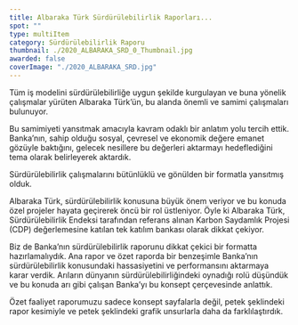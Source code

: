 ```yaml
---
title: Albaraka Türk Sürdürülebilirlik Raporları...
spot: ""
type: multiItem
category: Sürdürülebilirlik Raporu
thumbnail: ./2020_ALBARAKA_SRD_0_Thumbnail.jpg
awarded: false
coverImage: "./2020_ALBARAKA_SRD.jpg"
---
```




<MultiItemLayoutOneItem oneItemTitle="ALBARAKA TÜRK 2020 SÜRDÜRÜLEBİLİRLİK RAPORU" oneItemSubTitle="Kalpten bir Sürdürülebilirlik Raporu" sliderImages={[ALBARAKASRD2020_0]} awarded={false}>

Tüm iş modelini sürdürülebilirliğe uygun şekilde kurgulayan ve buna yönelik çalışmalar yürüten Albaraka Türk’ün, bu alanda önemli ve samimi çalışmaları bulunuyor.

Bu samimiyeti yansıtmak amacıyla kavram odaklı bir anlatım yolu tercih ettik. Banka’nın, sahip olduğu sosyal, çevresel ve ekonomik değere emanet gözüyle baktığını, gelecek nesillere bu değerleri aktarmayı hedeflediğini tema olarak belirleyerek aktardık.

Sürdürülebilirlik çalışmalarını bütünlüklü ve gönülden bir formatla yansıtmış olduk.

</MultiItemLayoutOneItem>


<MultiItemLayoutOneItem oneItemTitle="ALBARAKA TÜRK 2019 SÜRDÜRÜLEBİLİRLİK RAPORU" oneItemSubTitle="Sürdürülebilirlik için arı gibi çalışanlar" sliderImages={[ALBARAKASRD2019_0]} awarded={false}>

Albaraka Türk, sürdürülebilirlik konusuna büyük önem veriyor ve bu konuda özel projeler hayata geçirerek öncü bir rol üstleniyor. Öyle ki Albaraka Türk, Sürdürülebilirlik Endeksi tarafından referans alınan Karbon Saydamlık Projesi (CDP) değerlemesine katılan tek katılım bankası olarak dikkat çekiyor.

Biz de Banka’nın sürdürülebilirlik raporunu dikkat çekici bir formatta hazırlamalıydık. Ana rapor ve özet raporda bir benzeşimle Banka’nın sürdürülebilirlik konusundaki hassasiyetini ve performansını aktarmaya karar verdik. Arıların dünyanın sürdürülebilirliğindeki oynadığı rolü düşündük ve bu konuda arı gibi çalışan Banka’yı bu konsept çerçevesinde anlattık.

Özet faaliyet raporumuzu sadece konsept sayfalarla değil, petek şeklindeki rapor kesimiyle ve petek şeklindeki grafik unsurlarla daha da farklılaştırdık.

</MultiItemLayoutOneItem>
